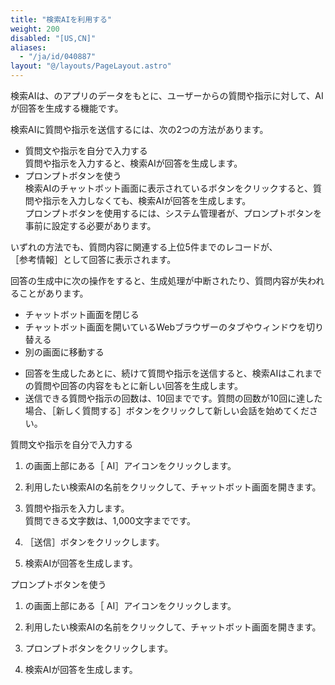 ```yaml
---
title: "検索AIを利用する"
weight: 200
disabled: "[US,CN]"
aliases:
  - "/ja/id/040887"
layout: "@/layouts/PageLayout.astro"
---
```




検索AIは、<Kintone />のアプリのデータをもとに、ユーザーからの質問や指示に対して、AIが回答を生成する機能です。

検索AIに質問や指示を送信するには、次の2つの方法があります。

* 質問文や指示を自分で入力する  
  質問や指示を入力すると、検索AIが回答を生成します。
* プロンプトボタンを使う  
  検索AIのチャットボット画面に表示されているボタンをクリックすると、質問や指示を入力しなくても、検索AIが回答を生成します。  
  プロンプトボタンを使用するには、<Kintone />システム管理者が、プロンプトボタンを事前に設定する必要があります。

いずれの方法でも、質問内容に関連する上位5件までのレコードが、<Wovn>［参考情報］</Wovn>として回答に表示されます。

<Note>

回答の生成中に次の操作をすると、生成処理が中断されたり、質問内容が失われることがあります。

* チャットボット画面を閉じる
* チャットボット画面を開いているWebブラウザーのタブやウィンドウを切り替える
* 別の画面に移動する

</Note>

<Hint>

* 回答を生成したあとに、続けて質問や指示を送信すると、検索AIはこれまでの質問や回答の内容をもとに新しい回答を生成します。
* 送信できる質問や指示の回数は、10回までです。質問の回数が10回に達した場合、<Wovn>［新しく質問する］</Wovn>ボタンをクリックして新しい会話を始めてください。

</Hint>

<Heading id="assist_usage_use_search_10">質問文や指示を自分で入力する</Heading>

1. <Kintone />の画面上部にある<Wovn>［<Kintone /> AI］</Wovn>アイコンをクリックします。

1. 利用したい検索AIの名前をクリックして、チャットボット画面を開きます。

1. 質問や指示を入力します。  
   質問できる文字数は、1,000文字までです。

1. <Wovn>［送信］</Wovn>ボタンをクリックします。

1. 検索AIが回答を生成します。

<Heading id="assist_usage_use_search_20">プロンプトボタンを使う</Heading>

1. <Kintone />の画面上部にある<Wovn>［<Kintone /> AI］</Wovn>アイコンをクリックします。

1. 利用したい検索AIの名前をクリックして、チャットボット画面を開きます。

1. プロンプトボタンをクリックします。

1. 検索AIが回答を生成します。
